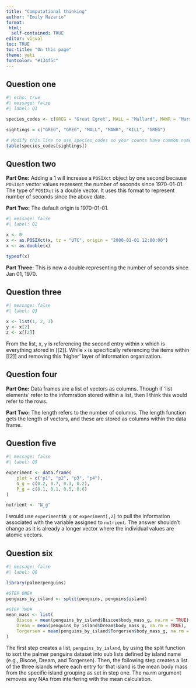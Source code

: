 ```yaml
---
title: "Computational thinking"
author: "Emily Nazario"
format:
 html: 
  self-contained: TRUE
editor: visual
toc: TRUE
toc-title: "On this page"
theme: yeti
fontcolor: "#134f5c"
---
```


## Question one

```r
#| echo: true
#| message: false
#| label: Q1

species_codes <- c(GREG = "Great Egret", MALL = "Mallard", MAWR = "Marsh Wren", KILL = "Killdeer")

sightings = c("GREG", "GREG", "MALL", "MAWR", "KILL", "GREG")

# Modify this line to use species_codes so your counts have common names
table(species_codes[sightings])
```

## Question two

**Part One:** Adding a 1 will increase a `POSIXct` object by one second because `POSIXct` vector values represent the number of seconds since 1970-01-01. The type of `POSIXct` is a double vector. It uses this format to represent number of seconds since the above date. 

**Part Two:** The default origin is 1970-01-01.  

```r
#| message: false
#| label: Q2

x <- 0
x <- as.POSIXct(x, tz = "UTC", origin = "2000-01-01 12:00:00")
x <- as.double(x)

typeof(x)
```

**Part Three:** This is now a double representing the number of seconds since Jan 01, 1970. 

## Question three 

```r
#| message: false
#| label: Q3

x <- list(1, 2, 3)
y <- x[2]
z <- x[[2]]
```

From the list, x, `y` is referencing the second entry within x which is everything stored in [[2]]. While `x` is specifically referencing the items within [[2]] and removing this 'higher' layer of information organization. 

## Question four 

**Part One:** Data frames are a list of vectors as columns. Though if 'list elements' refer to the infomration stored within a list, then I think this would refer to the rows. 

**Part Two:** The length refers to the number of columns. The length function gets the length of vectors, and these are stored as columns within the data frame. 

## Question five

```r
#| message: false
#| label: Q5

experiment <- data.frame(
    plot = c("p1", "p2", "p3", "p4"),
    N_g = c(0.2, 0.7, 0.3, 0.2),
    P_g = c(0.1, 0.1, 0.5, 0.6)
)

nutrient <- "N_g"

```

I would use `experiment$N_g` or `experiment[,2]` to pull the information associated with the variable assigned to `nutrient`. The answer shouldn't change as it is already a longer vector where the individual values are atomic vectors.

## Question six 

```r
#| message: false
#| label: Q6

library(palmerpenguins) 

#STEP ONE#
penguins_by_island <- split(penguins, penguins$island)

#STEP TWO#
mean_mass <- list(
    Biscoe = mean(penguins_by_island$Biscoe$body_mass_g, na.rm = TRUE),
    Dream = mean(penguins_by_island$Dream$body_mass_g, na.rm = TRUE),
    Torgersen = mean(penguins_by_island$Torgersen$body_mass_g, na.rm = TRUE)
)
```


The first step creates a list, `penguins_by_island`, by using the split function to sort the palmer penguins dataset into sub lists defined by island name (e.g., Biscoe, Dream, and Torgersen). Then, the following step creates a list of the three islands where each entry for that island is the mean body mass from the specific island grouping as set in step one. The na.rm argument removes any NAs from interfering with the mean calculation. 
